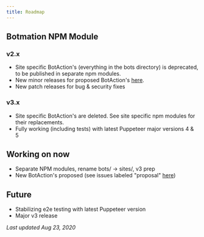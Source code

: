---
title: Roadmap
---

## Botmation NPM Module
### v2.x
 - Site specific BotAction's (everything in the bots directory) is deprecated, to be published in separate npm modules.
 - New minor releases for proposed BotAction's [here](https://github.com/mrWh1te/Botmation/issues).
 - New patch releases for bug & security fixes

### v3.x
 - Site specific BotAction's are deleted. See site specific npm modules for their replacements.
 - Fully working (including tests) with latest Puppeteer major versions 4 & 5

## Working on now
 - Separate NPM modules, rename bots/ -> sites/, v3 prep
 - New BotAction's proposed (see issues labeled "proposal" [here](https://github.com/mrWh1te/Botmation/issues))

## Future
 - Stabilizing e2e testing with latest Puppeteer version
 - Major v3 release 

*Last updated Aug 23, 2020*
